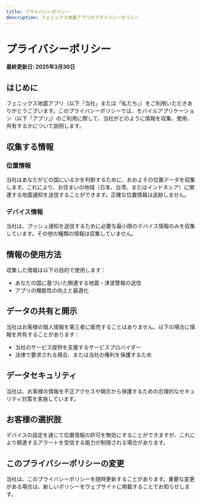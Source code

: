 ```yaml
---
title: プライバシーポリシー
description: フェニックス地震アプリのプライバシーポリシー
---
```


# プライバシーポリシー

**最終更新日: 2025年3月30日**

## はじめに

フェニックス地震アプリ（以下「当社」または「私たち」）をご利用いただきありがとうございます。このプライバシーポリシーでは、モバイルアプリケーション（以下「アプリ」）のご利用に際して、当社がどのように情報を収集、使用、共有するかについて説明します。

## 収集する情報

### 位置情報
当社はあなたがどの国にいるかを判断するために、おおよその位置データを収集します。これにより、お住まいの地域（日本、台湾、またはインドネシア）に関連する地震通知を送信することができます。正確な位置情報は追跡しません。

### デバイス情報
当社は、プッシュ通知を送信するために必要な最小限のデバイス情報のみを収集しています。その他の種類の情報は収集していません。

## 情報の使用方法

収集した情報は以下の目的で使用します：
- あなたの国に基づいた関連する地震・津波警報の送信
- アプリの機能性の向上と最適化

## データの共有と開示

当社はお客様の個人情報を第三者に販売することはありません。以下の場合に情報を共有することがあります：
- 当社のサービス提供を支援するサービスプロバイダー
- 法律で要求される場合、または当社の権利を保護するため

## データセキュリティ

当社は、お客様の情報を不正アクセスや開示から保護するための合理的なセキュリティ対策を実施しています。

## お客様の選択肢

デバイスの設定を通じて位置情報の許可を無効にすることができますが、これにより関連するアラートを受信する能力が制限される場合があります。

## このプライバシーポリシーの変更

当社は、このプライバシーポリシーを随時更新することがあります。重要な変更がある場合は、新しいポリシーをウェブサイトに掲載することでお知らせします。

